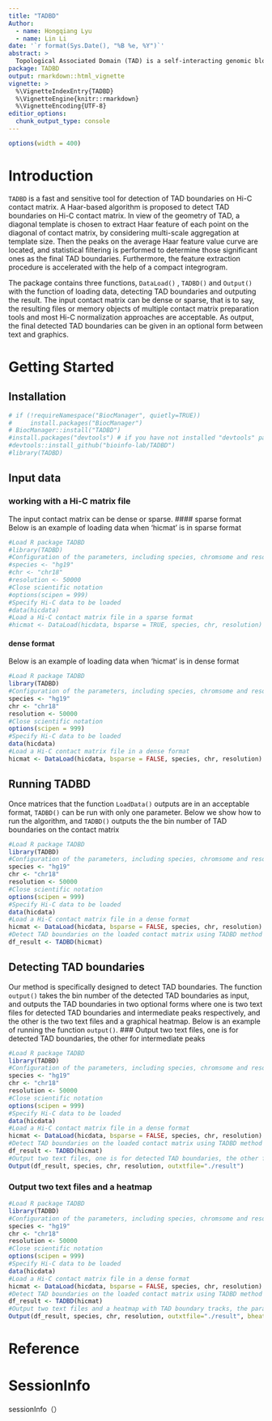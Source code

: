 ```yaml
---
title: "TADBD"
Author:
  - name: Hongqiang Lyu
  - name: Lin Li
date: '`r format(Sys.Date(), "%B %e, %Y")`'
abstract: >
  Topological Associated Domain (TAD) is a self-interacting genomic block. The detection of TAD boundaries on Hi-C contact matrix is one of the most important issues in the analysis of 3D genome architecture at TAD level. Here, we present TADBD, a sensitive and fast computational method for detection of TAD boundaries on Hi-C contact matrix. It implements a Haar-based algorithm considering Haar diagonal template, the acceleration via a compact integrogram, multi-scale aggregation at template size, and statistical filtering. Compared with the other five methods, including HiCDB, IC-Finder, EAST, TopDom and HiCseg, on simulated and experimental data, TADBD shows a better performance in most cases. In addition, a freely available R package is given to facilitate the use of the presented method.
package: TADBD
output: rmarkdown::html_vignette
vignette: >
  %\VignetteIndexEntry{TADBD}
  %\VignetteEngine{knitr::rmarkdown}
  %\VignetteEncoding{UTF-8}
editior_options:
  chunk_output_type: console
---
```


```r
options(width = 400)
```

# Introduction
`TADBD` is a fast and sensitive tool for detection of TAD boundaries on Hi-C contact matrix. A Haar-based algorithm is proposed to detect TAD boundaries on Hi-C contact matrix. In view of the geometry of TAD, a diagonal template is chosen to extract Haar feature of each point on the diagonal of contact matrix, by considering multi-scale aggregation at template size. Then the peaks on the average Haar feature value curve are located, and statistical filtering is performed to determine those significant ones as the final TAD boundaries. Furthermore, the feature extraction procedure is accelerated with the help of a compact integrogram.
 
 The package contains three functions, `DataLoad()` , `TADBD()` and `Output()` with the function of loading data, detecting TAD boundaries and outputing the result. The input contact matrix can be dense or sparse, that is to say, the resulting files or memory objects of multiple contact matrix preparation tools and most Hi-C normalization approaches are acceptable. As output, the final detected TAD boundaries can be given in an optional form between text and graphics. 

# Getting Started

## Installation

```r
# if (!requireNamespace("BiocManager", quietly=TRUE))
#     install.packages("BiocManager")
# BiocManager::install("TADBD")
#install.packages("devtools") # if you have not installed "devtools" package
#devtools::install_github("bioinfo-lab/TADBD")
#library(TADBD)
```

## Input data
### working with a Hi-C matrix file
The input contact matrix can be dense or sparse. 
#### sparse format
Below is an example of loading data when 'hicmat' is in sparse format
```r
#Load R package TADBD
#library(TADBD)
#Configuration of the parameters, including species, chromsome and resolution
#species <- "hg19"
#chr <- "chr18"
#resolution <- 50000
#Close scientific notation
#options(scipen = 999)
#Specify Hi-C data to be loaded
#data(hicdata)
#Load a Hi-C contact matrix file in a sparse format
#hicmat <- DataLoad(hicdata, bsparse = TRUE, species, chr, resolution)
```

#### dense format
Below is an example of loading data when 'hicmat' is in dense format
```r
#Load R package TADBD
library(TADBD)
#Configuration of the parameters, including species, chromsome and resolution
species <- "hg19"
chr <- "chr18"
resolution <- 50000
#Close scientific notation
options(scipen = 999)
#Specify Hi-C data to be loaded
data(hicdata)
#Load a Hi-C contact matrix file in a dense format
hicmat <- DataLoad(hicdata, bsparse = FALSE, species, chr, resolution)
```


## Running TADBD
Once matrices that the function `LoadData()` outputs are in an acceptable format, `TADBD()` can be run with only one parameter. Below we show how to run the algorithm, and `TADBD()` outputs the the bin number of TAD boundaries on the contact matrix  
```r
#Load R package TADBD
library(TADBD)
#Configuration of the parameters, including species, chromsome and resolution
species <- "hg19"
chr <- "chr18"
resolution <- 50000
#Close scientific notation
options(scipen = 999)
#Specify Hi-C data to be loaded
data(hicdata)
#Load a Hi-C contact matrix file in a dense format
hicmat <- DataLoad(hicdata, bsparse = FALSE, species, chr, resolution)
#Detect TAD boundaries on the loaded contact matrix using TADBD method using default parameter configuration, that is template.sizes = c(4,5,6), bstatfilter = TRUE
df_result <- TADBD(hicmat)
```

## Detecting TAD boundaries
Our method is specifically designed to detect TAD boundaries. The function `output()` takes the bin number of the detected TAD boundaries as input, and outputs the TAD boundaries in two optional forms where one is two text files for detected TAD boundaries and intermediate peaks respectively, and the other is the two text files and a graphical heatmap. Below is an example of running the function `output()`.
### Output two text files, one is for detected TAD boundaries, the other for intermediate peaks
```r
#Load R package TADBD
library(TADBD)
#Configuration of the parameters, including species, chromsome and resolution
species <- "hg19"
chr <- "chr18"
resolution <- 50000
#Close scientific notation
options(scipen = 999)
#Specify Hi-C data to be loaded
data(hicdata)
#Load a Hi-C contact matrix file in a dense format
hicmat <- DataLoad(hicdata, bsparse = FALSE, species, chr, resolution)
#Detect TAD boundaries on the loaded contact matrix using TADBD method using default parameter configuration, that is template.sizes = c(4,5,6), bstatfilter = TRUE
df_result <- TADBD(hicmat)
#Output two text files, one is for detected TAD boundaries, the other for intermediate peaks
Output(df_result, species, chr, resolution, outxtfile="./result")
```
### Output two text files and a heatmap
```r
#Load R package TADBD
library(TADBD)
#Configuration of the parameters, including species, chromsome and resolution
species <- "hg19"
chr <- "chr18"
resolution <- 50000
#Close scientific notation
options(scipen = 999)
#Specify Hi-C data to be loaded
data(hicdata)
#Load a Hi-C contact matrix file in a dense format
hicmat <- DataLoad(hicdata, bsparse = FALSE, species, chr, resolution)
#Detect TAD boundaries on the loaded contact matrix using TADBD method using default parameter configuration, that is template.sizes = c(4,5,6), bstatfilter = TRUE
df_result <- TADBD(hicmat)
#Output two text files and a heatmap with TAD boundary tracks, the parameters of heatmap include starting and ending coordinates, as well as the color and the width of tracks
Output(df_result, species, chr, resolution, outxtfile="./result", bheatmap = TRUE, heatmapfile="./heatmap", hicmat, map_start=0, map_end=10000000, l_color="blue", l_width=2.5)
```

# Reference

# SessionInfo
sessionInfo（）
